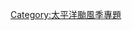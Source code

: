 {{Userbox
 |border-c = #040970
 |border-s = 1
 |id-c = #01040F
 |id-s = 12
 |id-fc = #000000
 |info-c = #BFF5FF
 |info-s = 8
 |info-fc = #00281E
 |id = [[File:Typhoon_Tip_(1979)_peak_intensity.jpg|60px]]
 |info = 這個用戶是[[WikiProject:太平洋颱風季|太平洋颱風季專題]]的參與者。
}}
[[Category:太平洋颱風季專題|Category:太平洋颱風季專題]]
